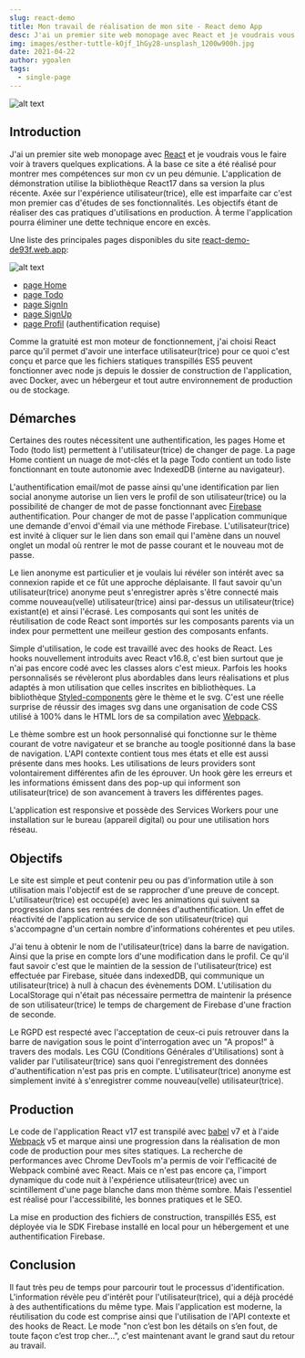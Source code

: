 ```yaml
---
slug: react-demo
title: Mon travail de réalisation de mon site - React demo App
desc: J'ai un premier site web monopage avec React et je voudrais vous le faire voir à travers quelques explications. À la base ce site a été réalisé pour montrer mes compétences sur mon cv un peu démunie. L'application de démonstration utilise la bibliothèque React17 dans sa version la plus récente. Axée sur l'expérience utilisateur(trice), elle est imparfaite car c'est mon premier cas d'études de ses fonctionnalités. Les objectifs étant de réaliser des cas pratiques d'utilisations en production.
img: images/esther-tuttle-kOjf_1hGy28-unsplash_1200w900h.jpg
date: 2021-04-22
author: ygoalen
tags:
  - single-page
---
```


![alt text](https://blog.httpswebsite.xyz/images/esther-tuttle-kOjf_1hGy28-unsplash_1200w900h.jpg "Photo de présentation")

## Introduction

J'ai un premier site web monopage avec [React](https://fr.reactjs.org/ "Site de React") et je voudrais vous le faire voir à travers quelques explications. À la base ce site a été réalisé pour montrer mes compétences sur mon cv un peu démunie. L'application de démonstration utilise la bibliothèque React17 dans sa version la plus récente. Axée sur l'expérience utilisateur(trice), elle est imparfaite car c'est mon premier cas d'études de ses fonctionnalités. Les objectifs étant de réaliser des cas pratiques d'utilisations en production. À terme l'application pourra éliminer une dette technique encore en excès.

Une liste des principales pages disponibles du site [react-demo-de93f.web.app](https://react-demo-de93f.web.app/home  "Site de React demo"):

![alt text](https://blog.httpswebsite.xyz/images/react-demo_1200w900h.jpg "Image de la page d'accueil du site")
 - [page Home](https://react-demo-de93f.web.app/home "lien de la page Home")
 - [page Todo](https://react-demo-de93f.web.app/todo "Lien de la page Todo")
 - [page SignIn](https://react-demo-de93f.web.app/login "lien de la page Login")
 - [page SignUp](https://react-demo-de93f.web.app/register "lien de la page Register")
 - [page Profil](https://react-demo-de93f.web.app/profil "Lien de la page Profil") (authentification requise)

Comme la gratuité est mon moteur de fonctionnement, j'ai choisi React parce qu'il permet d'avoir une interface utilisateur(trice) pour ce quoi c'est conçu et parce que les fichiers statiques transpillés ES5 peuvent fonctionner avec node js depuis le dossier de construction de l'application, avec Docker, avec un hébergeur et tout autre environnement de production ou de stockage. 



## Démarches

Certaines des routes nécessitent une authentification, les pages Home et Todo (todo list) permettent à l'utilisateur(trice) de changer de page. La page Home contient un nuage de mot-clés et la page Todo contient un todo liste fonctionnant en toute autonomie avec IndexedDB (interne au navigateur). 

L'authentification email/mot de passe ainsi qu'une identification par lien social anonyme autorise un lien vers le profil de son utilisateur(trice) ou la possibilité de changer de mot de passe fonctionnant avec [Firebase](https://firebase.google.com/?hl=fr "Site de Firebase") authentification. Pour changer de mot de passe l'application communique une demande d'envoi d'émail via une méthode Firebase. L'utilisateur(trice) est invité à cliquer sur le lien dans son email qui l'amène dans un nouvel onglet un modal où rentrer le mot de passe courant et le nouveau mot de passe.

Le lien anonyme est particulier et je voulais lui révéler son intérêt avec sa connexion rapide et ce fût une approche déplaisante. Il faut savoir qu'un utilisateur(trice) anonyme peut s'enregistrer après s'être connecté mais comme nouveau(velle) utilisateur(trice) ainsi par-dessus un utilisateur(trice) existant(e) et ainsi l'écrasé. Les composants qui sont les unités de réutilisation de code React sont importés sur les composants parents via un index pour permettent une meilleur gestion des composants enfants.

Simple d'utilisation, le code est travaillé avec des hooks de React. Les hooks nouvellement introduits avec React v16.8, c'est bien surtout que je n'ai pas encore codé avec les classes alors c'est mieux. Parfois les hooks personnalisés se révèleront plus abordables dans leurs réalisations et plus adaptés à mon utilisation que celles inscrites en bibliothèques. La bibliothèque [Styled-components](https://styled-components.com/ "Site de Styled-components") gère le thème et le svg. C'est une réelle surprise de réussir des images svg dans une organisation de code CSS utilisé à 100% dans le HTML lors de sa compilation avec [Webpack](https://webpack.js.org/ "Site de Webpack").

Le thème sombre est un hook personnalisé qui fonctionne sur le thème courant de votre navigateur et se branche au toogle positionné dans la base de navigation. L'API contexte contient tous mes états et elle est aussi présente dans mes hooks. Les utilisations de leurs providers sont volontairement différentes afin de les éprouver. Un hook gère les erreurs et les informations émissent dans des pop-up qui informent son utilisateur(trice) de son avancement à travers les différentes pages. 

L'application est responsive et possède des Services Workers pour une installation sur le bureau (appareil digital) ou pour une utilisation hors réseau.



## Objectifs

Le site est simple et peut contenir peu ou pas d'information utile à son utilisation mais l'objectif est de se rapprocher  d'une preuve de concept. L'utilisateur(trice) est occupé(e) avec les animations qui suivent sa progression dans ses rentrées de données d'authentification. Un effet de réactivité de l'application au service de son utilisateur(trice) qui s'accompagne d'un certain nombre d'informations cohérentes et peu utiles.

J'ai tenu à obtenir le nom de l'utilisateur(trice) dans la barre de navigation. Ainsi que la prise en compte lors d'une modification dans le profil. Ce qu'il faut savoir c'est que le maintien de la session de l'utilisateur(trice) est effectuée par Firebase, située dans indexedDB, qui communique un utilisateur(trice) à null à chacun des évènements DOM. L'utilisation du LocalStorage qui n'était pas nécessaire permettra de maintenir la présence de son utilisateur(trice) le temps de chargement de Firebase d'une fraction de seconde.

Le RGPD est respecté avec l'acceptation de ceux-ci puis retrouver dans la barre de navigation sous le point d'interrogation avec un "A propos!" à travers des modals. Les CGU (Conditions Générales d'Utilisations) sont à valider par l'utilisateur(trice) sans quoi l'enregistrement des données d'authentification n'est pas pris en compte. L'utilisateur(trice) anonyme est simplement invité à s'enregistrer comme nouveau(velle) utilisateur(trice).



## Production

Le code de l'application React v17 est transpilé avec [babel](https://babeljs.io/ "Site de Babel") v7 et à l'aide [Webpack](https://webpack.js.org/ "Site de Webpack") v5 et marque ainsi une progression dans la réalisation de mon code de production pour mes sites statiques. La recherche de performances avec Chrome DevTools m'a permis de voir l'efficacité de Webpack combiné avec React. Mais ce n'est pas encore ça, l'import dynamique du code nuit à l'expérience utilisateur(trice) avec un scintillement d'une page blanche dans mon thème sombre. Mais l'essentiel est réalisé pour l'accessibilité, les bonnes pratiques et le SEO.

La mise en production des fichiers de construction, transpillés ES5, est déployée via le SDK Firebase installé en local pour un  hébergement et une authentification Firebase.



## Conclusion

Il faut très peu de temps pour parcourir tout le processus d'identification. L'information révèle peu d'intérêt pour l'utilisateur(trice), qui a déjà procédé à des authentifications du même type. Mais l'application est moderne, la réutilisation du code est comprise ainsi que l'utilisation de l'API contexte et des hooks de React. Le mode "non c’est bon les détails on s’en fout, de toute façon c’est trop cher…", c'est maintenant avant le grand saut du retour au travail.

